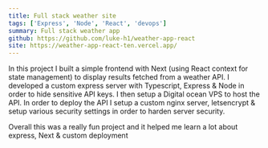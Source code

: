 ```yaml
---
title: Full stack weather site 
tags: ['Express', 'Node', 'React', 'devops']
summary: Full stack weather app 
github: https://github.com/luke-h1/weather-app-react
site: https://weather-app-react-ten.vercel.app/
---
```


In this project I built a simple frontend with Next (using React context for state management) to display results fetched from a weather API. I developed a custom express server with Typescript, Express & Node in order to hide sensitive API keys. I then setup a Digital ocean VPS to host the API. In order to deploy the API I setup a custom nginx server, letsencrypt & setup various security settings in order to harden server security.

Overall this was a really fun project and it helped me learn a lot about express, Next & custom deployment